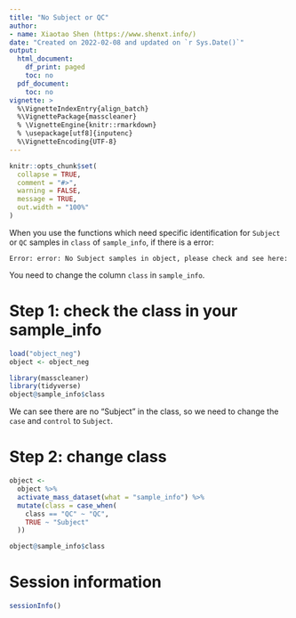 ```yaml
---
title: "No Subject or QC"
author:
- name: Xiaotao Shen (https://www.shenxt.info/)
date: "Created on 2022-02-08 and updated on `r Sys.Date()`"
output:
  html_document:
    df_print: paged
    toc: no
  pdf_document:
    toc: no
vignette: >
  %\VignetteIndexEntry{align_batch}
  %\VignettePackage{masscleaner}
  % \VignetteEngine{knitr::rmarkdown}
  % \usepackage[utf8]{inputenc}
  %\VignetteEncoding{UTF-8}
---
```


```r
knitr::opts_chunk$set(
  collapse = TRUE,
  comment = "#>",
  warning = FALSE,
  message = TRUE,
  out.width = "100%"
)
```

When you use the functions which need specific identification for `Subject` or `QC` samples in `class` of `sample_info`, if there is a error:

```
Error: error: No Subject samples in object, please check and see here:
```

You need to change the column `class` in `sample_info`.

# Step 1: check the class in your sample_info

```r
load("object_neg")
object <- object_neg
```

```r
library(masscleaner)
library(tidyverse)
object@sample_info$class
```

We can see there are no "Subject" in the class, so we need to change the `case` and `control` to `Subject`.

# Step 2: change class

```r
object <- 
  object %>% 
  activate_mass_dataset(what = "sample_info") %>% 
  mutate(class = case_when(
    class == "QC" ~ "QC",
    TRUE ~ "Subject"
  ))
```

```r
object@sample_info$class
```

# Session information

```r
sessionInfo()
```






